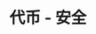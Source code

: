 ---
title: '代币 - 安全'
openapi: '/cn/api-reference/openapi-cn.json GET /v1/token/{chain}/{tokenAddress}/security'
---